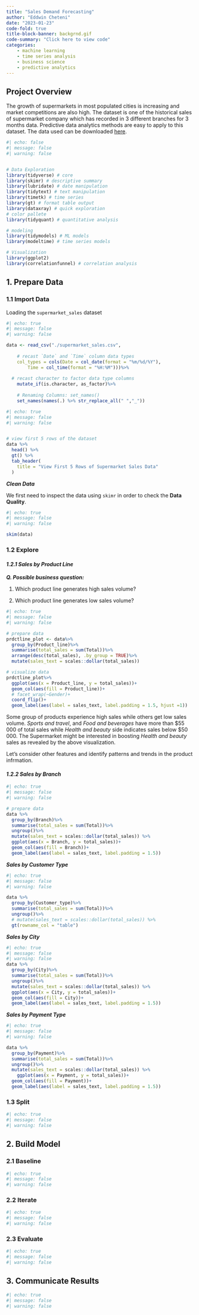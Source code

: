 ```yaml
---
title: "Sales Demand Forecasting"
author: "Eddwin Cheteni"
date: "2023-01-23"
code-fold: true
title-block-banner: backgrnd.gif
code-summary: "Click here to view code"
categories: 
    - machine learning
    - time series analysis 
    - business science
    - predictive analytics
---
```


## **Project Overview**

The growth of supermarkets in most populated cities is increasing and market competitions are also high. The dataset is one of the historical sales of supermarket company which has recorded in 3 different branches for 3 months data. Predictive data analytics methods are easy to apply to this dataset. The data used can be downloaded [here](https://www.kaggle.com/datasets/aungpyaeap/supermarket-sales/download?datasetVersionNumber=3).

```r
#| echo: false
#| message: false
#| warning: false


# Data Exploration
library(tidyverse) # core
library(skimr) # descriptive summary
library(lubridate) # date manipulation
library(tidytext) # text manipulation
library(timetk) # time series
library(gt) # format table output
library(dataxray) # quick exploration
# color pallete
library(tidyquant) # quantitative analysis

# modeling
library(tidymodels) # ML models
library(modeltime) # time series models

# Visualization
library(ggplot2)
library(correlationfunnel) # correlation analysis
```

## 1. Prepare Data

### 1.1 Import Data

Loading the `supermarket_sales` dataset

```r
#| echo: true
#| message: false
#| warning: false

data <- read_csv("./supermarket_sales.csv", 
      
    # recast `Date` and `Time` column data types
    col_types = cols(Date = col_date(format = "%m/%d/%Y"), 
        Time = col_time(format = "%H:%M")))%>%
  
  # recast character to factor data type columns
    mutate_if(is.character, as_factor)%>%
  
    # Renaming Columns: set_names()
    set_names(names(.) %>% str_replace_all(" ","_"))
```

```r
#| echo: true
#| message: false
#| warning: false


# view first 5 rows of the dataset
data %>%
  head() %>%
  gt() %>%
  tab_header(
    title = "View First 5 Rows of Supermarket Sales Data"
  )
```

***Clean Data***

We first need to inspect the data using `skimr` in order to check the **Data Quality**.

```r
#| echo: true
#| message: false
#| warning: false

skim(data)
```

### 1.2 Explore

#### ***1.2.1 Sales by Product Line***

::: callout-tip
***Q. Possible business question:***

1.  Which product line generates high sales volume?

2.  Which product line generates low sales volume?
:::

```r
#| echo: true
#| message: false
#| warning: false

# prepare data
prdctline_plot <- data%>%
  group_by(Product_line)%>%
  summarise(total_sales = sum(Total))%>%
  arrange(desc(total_sales), .by_group = TRUE)%>%
  mutate(sales_text = scales::dollar(total_sales))

# visualize data
prdctline_plot%>%
  ggplot(aes(x = Product_line, y = total_sales))+
  geom_col(aes(fill = Product_line))+
  # facet_wrap(~Gender)+
  coord_flip()+
  geom_label(aes(label = sales_text, label.padding = 1.5, hjust =1))
```

Some group of products experience high sales while others get low sales volume. *Sports and travel*, and *Food and beverages* have more than \$55 000 of total sales while *Health and beauty* side indicates sales below \$50 000. The Supermarket might be interested in boosting *Health and beauty* sales as revealed by the above visualization.

Let's consider other features and identify patterns and trends in the product infrmation.

#### ***1.2.2 Sales by Branch***

```r
#| echo: true
#| message: false
#| warning: false

# prepare data
data %>% 
  group_by(Branch)%>%
  summarise(total_sales = sum(Total))%>%
  ungroup()%>%
  mutate(sales_text = scales::dollar(total_sales)) %>%
  ggplot(aes(x = Branch, y = total_sales))+
  geom_col(aes(fill = Branch))+
  geom_label(aes(label = sales_text, label.padding = 1.5))
```

***Sales by Customer Type***

```r
#| echo: true
#| message: false
#| warning: false

data %>% 
  group_by(Customer_type)%>%
  summarise(total_sales = sum(Total))%>%
  ungroup()%>%
  # mutate(sales_text = scales::dollar(total_sales)) %>%
  gt(rowname_col = "table")
```

***Sales by City***

```r
#| echo: true
#| message: false
#| warning: false
data %>% 
  group_by(City)%>%
  summarise(total_sales = sum(Total))%>%
  ungroup()%>%
  mutate(sales_text = scales::dollar(total_sales)) %>%
  ggplot(aes(x = City, y = total_sales))+
  geom_col(aes(fill = City))+
  geom_label(aes(label = sales_text, label.padding = 1.5))
```

***Sales by Payment Type***

```r
#| echo: true
#| message: false
#| warning: false

data %>% 
  group_by(Payment)%>%
  summarise(total_sales = sum(Total))%>%
  ungroup()%>%
  mutate(sales_text = scales::dollar(total_sales)) %>%
    ggplot(aes(x = Payment, y = total_sales))+
  geom_col(aes(fill = Payment))+
  geom_label(aes(label = sales_text, label.padding = 1.5))
```

### 1.3 Split

```r
#| echo: true
#| message: false
#| warning: false


```

## 2. Build Model

### 2.1 Baseline

```r
#| echo: true
#| message: false
#| warning: false


```

### 2.2 Iterate

```r
#| echo: true
#| message: false
#| warning: false


```

### 2.3 Evaluate

```r
#| echo: true
#| message: false
#| warning: false


```

## 3. Communicate Results

```r
#| echo: true
#| message: false
#| warning: false

```
